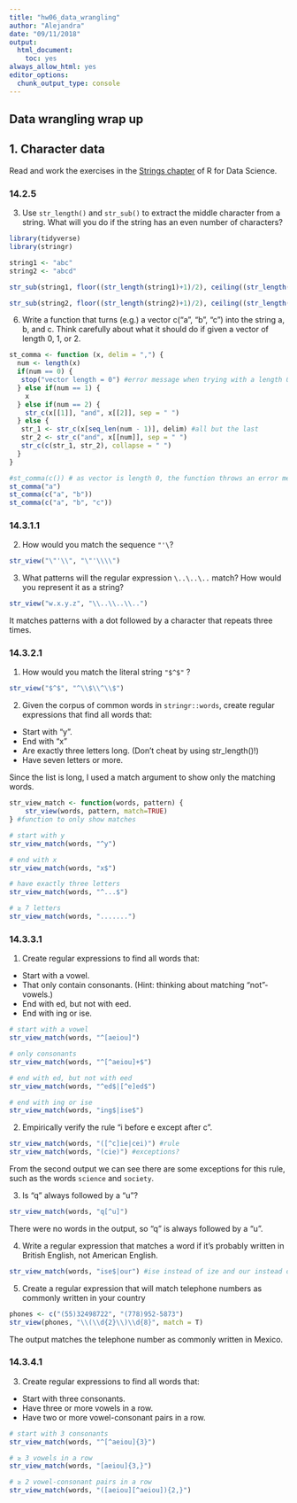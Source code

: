 ```yaml
---
title: "hw06_data_wrangling"
author: "Alejandra"
date: "09/11/2018"
output: 
  html_document:
    toc: yes
always_allow_html: yes
editor_options: 
  chunk_output_type: console
---
```


## Data wrangling wrap up 



## 1. Character data

Read and work the exercises in the [Strings chapter](https://r4ds.had.co.nz/strings.html) of R for Data Science.

### 14.2.5 

3. Use `str_length()` and `str_sub()` to extract the middle character from a string. What will you do if the string has an even number of characters?

```r
library(tidyverse)
library(stringr)

string1 <- "abc"
string2 <- "abcd"

str_sub(string1, floor((str_length(string1)+1)/2), ceiling((str_length(string1)+1)/2))

str_sub(string2, floor((str_length(string2)+1)/2), ceiling((str_length(string2)+1)/2)) #returns the two middle characters as the string has an even number. 

```


6. Write a function that turns (e.g.) a vector c("a", "b", "c") into the string a, b, and c. Think carefully about what it should do if given a vector of length 0, 1, or 2.

```r
st_comma <- function (x, delim = ",") {
  num <- length(x)
  if(num == 0) {
   stop("vector length = 0") #error message when trying with a length 0 vector
  } else if(num == 1) {
    x
  } else if(num == 2) {
    str_c(x[[1]], "and", x[[2]], sep = " ")
  } else {
   str_1 <- str_c(x[seq_len(num - 1)], delim) #all but the last
   str_2 <- str_c("and", x[[num]], sep = " ")
   str_c(c(str_1, str_2), collapse = " ")
  }
}

#st_comma(c()) # as vector is length 0, the function throws an error message "vector length = 0"
st_comma("a") 
st_comma(c("a", "b"))
st_comma(c("a", "b", "c"))
```

### 14.3.1.1 

2. How would you match the sequence `"'\`?

```r
str_view("\"'\\", "\"'\\\\")
```

3. What patterns will the regular expression `\..\..\..` match? How would you represent it as a string?

```r
str_view("w.x.y.z", "\\..\\..\\..")
```

It matches patterns with a dot followed by a character that repeats three times. 

### 14.3.2.1

1. How would you match the literal string `"$^$"` ?

```r
str_view("$^$", "^\\$\\^\\$")
```

2. Given the corpus of common words in `stringr::words`, create regular expressions that find all words that:

* Start with “y”.
* End with “x”
* Are exactly three letters long. (Don’t cheat by using str_length()!)
* Have seven letters or more.

Since the list is long, I used a match argument to show only the matching words.

```r
str_view_match <- function(words, pattern) {
    str_view(words, pattern, match=TRUE)
} #function to only show matches

# start with y
str_view_match(words, "^y") 

# end with x
str_view_match(words, "x$")

# have exactly three letters
str_view_match(words, "^...$")

# ≥ 7 letters
str_view_match(words, ".......")
```

### 14.3.3.1

1. Create regular expressions to find all words that:

* Start with a vowel.
* That only contain consonants. (Hint: thinking about matching “not”-vowels.)
* End with ed, but not with eed.
* End with ing or ise.

```r
# start with a vowel
str_view_match(words, "^[aeiou]")

# only consonants
str_view_match(words, "^[^aeiou]+$")

# end with ed, but not with eed
str_view_match(words, "^ed$|[^e]ed$")

# end with ing or ise
str_view_match(words, "ing$|ise$")
```

2. Empirically verify the rule “i before e except after c”.

```r
str_view_match(words, "([^c]ie|cei)") #rule
str_view_match(words, "(cie)") #exceptions?
```

From the second output we can see there are some exceptions for this rule, such as the words `science` and `society`.


3. Is “q” always followed by a “u”?

```r
str_view_match(words, "q[^u]")
```

There were no words in the output, so "q" is always followed by a "u".


4. Write a regular expression that matches a word if it’s probably written in British English, not American English.

```r
str_view_match(words, "ise$|our") #ise instead of ize and our instead of or
```


5. Create a regular expression that will match telephone numbers as commonly written in your country

```r
phones <- c("(55)32498722", "(778)952-5873")
str_view(phones, "\\(\\d{2}\\)\\d{8}", match = T)
```

The output matches the telephone number as commonly written in Mexico.

### 14.3.4.1 

3. Create regular expressions to find all words that:

* Start with three consonants.
* Have three or more vowels in a row.
* Have two or more vowel-consonant pairs in a row.

```r
# start with 3 consonants
str_view_match(words, "^[^aeiou]{3}")

# ≥ 3 vowels in a row
str_view_match(words, "[aeiou]{3,}")

# ≥ 2 vowel-consonant pairs in a row
str_view_match(words, "([aeiou][^aeiou]){2,}")
```


